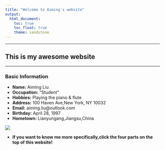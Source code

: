 ```yaml
---
title: "Welcome to Aiming's website"
output: 
  html_document:
    toc: true
    toc_float: true
    theme: sandstone
---
```

***

## This is my awesome website

***

### Basic Information

- __Name:__ Aiming Liu
- __Occupation:__ "Student"
- __Hobbies:__ Playing the piano & flute 
- __Address:__ 100 Haven Ave,New York, NY 10032
- __Email:__ aiming.liu@outlook.com
- __Birthday:__  April 28, 1997       
- __Hometown:__  Lianyungang,Jiangsu,China

![](aiming.jpeg)

- __If you want to know me more specifically,click the four parts on the top of this website!__

